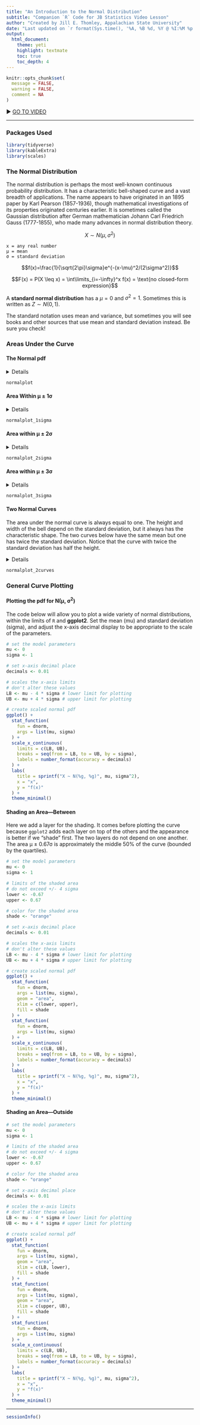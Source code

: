```yaml
---
title: "An Introduction to the Normal Distribution"
subtitle: "Companion `R` Code for JB Statistics Video Lesson"
author: "Created by Jill E. Thomley, Appalachian State University"
date: "Last updated on `r format(Sys.time(), '%A, %B %d, %Y @ %I:%M %p')`"
output:
  html_document:
    theme: yeti
    highlight: textmate
    toc: true
    toc_depth: 4
---
```


```r
knitr::opts_chunk$set(
  message = FALSE,
  warning = FALSE,
  comment = NA
)
```

&#9654; [GO TO VIDEO](https://youtu.be/iYiOVISWXS4)

***

### Packages Used

```r
library(tidyverse)
library(kableExtra)
library(scales)
```

### The Normal Distribution

The normal distribution is perhaps the most well-known continuous probability distribution. It has a characteristic bell-shaped curve and a vast breadth of applications. The name appears to have originated in an 1895 paper by Karl Pearson (1857-1936), though mathematical investigations of its properties originated centuries earlier. It is sometimes called the Gaussian distribution after German mathematician Johann Carl Friedrich Gauss (1777-1855), who made many advances in normal distribution theory.

$$X \sim N(\mu,\sigma^2)$$

    x = any real number
    μ = mean
    σ = standard deviation
    
$$f(x)=\frac{1}{\sqrt{2\pi}\sigma}e^{-(x-\mu)^2/(2\sigma^2)}$$

$$F(x) = P(X \leq x) = \int\limits_{i=-\infty}^x f(x) = \text{no closed-form expression}$$

A **standard normal distribution** has a $\mu = 0$ and $\sigma^2 = 1$. Sometimes this is written as $Z \sim N(0, 1)$.

The standard notation uses mean and variance, but sometimes you will see books and other sources that use mean and standard deviation instead. Be sure you check!


### Areas Under the Curve

#### The Normal pdf

<details>
```r
normalplot <- ggplot() +
  stat_function(
    fun = dnorm,
    args = list(0, 1)
  ) +
  scale_x_continuous(
    limits = c(-3, 3),
    breaks = seq(from = -3, to = 3, by = 1),
    labels = c("μ - 3σ", "μ - 2σ", "μ - 1σ", "μ", "μ + 1σ", "μ + 2σ", "μ + 3σ")
  ) +
  labs(
    title = "The Normal Distribution",
    x = "x",
    y = "f(x)"
  ) +
  theme_minimal()
```
</details>

```r
normalplot
```

#### Area Within μ ± 1σ

<details>
```r
normalplot_1sigma <- ggplot() +
  stat_function(
    fun = dnorm,
    args = list(0, 1),
    geom = "area",
    xlim = c(-1, 1),
    fill = "orange"
  ) +
  stat_function(
    fun = dnorm,
    args = list(0, 1)
  ) +
  geom_label(aes(label = "≈ 68%"),
    x = 0,
    y = 0.2,
    label.padding = unit(0.5, "lines")
  ) +
  scale_x_continuous(
    limits = c(-3, 3),
    breaks = seq(from = -3, to = 3, by = 1),
    labels = c("μ - 3σ", "μ - 2σ", "μ - 1σ", "μ", "μ + 1σ", "μ + 2σ", "μ + 3σ")
  ) +
  labs(
    title = "The Normal Distribution",
    x = "x",
    y = "f(x)",
    caption = sprintf("More precisely, the area is %g.", pnorm(1) - pnorm(-1))
  ) +
  theme_minimal()
```
</details>

```r
normalplot_1sigma
```

#### Area within μ ± 2σ

<details>
```r
normalplot_2sigma <- ggplot() +
  stat_function(
    fun = dnorm,
    args = list(0, 1),
    geom = "area",
    xlim = c(-2, 2),
    fill = "orange"
  ) +
  stat_function(
    fun = dnorm,
    args = list(0, 1)
  ) +
  geom_label(aes(label = "≈ 95%"),
    x = 0,
    y = 0.2,
    label.padding = unit(0.5, "lines")
  ) +
  scale_x_continuous(
    limits = c(-3, 3),
    breaks = seq(from = -3, to = 3, by = 1),
    labels = c("μ - 3σ", "μ - 2σ", "μ - 1σ", "μ", "μ + 1σ", "μ + 2σ", "μ + 3σ")
  ) +
  labs(
    title = "The Normal Distribution",
    x = "x",
    y = "f(x)",
    caption = sprintf("More precisely, the area is %g.", pnorm(2) - pnorm(-2))
  ) +
  theme_minimal()
```
</details>

```r
normalplot_2sigma
```

#### Area within μ ± 3σ

<details>
```r
normalplot_3sigma <- ggplot() +
  stat_function(
    fun = dnorm,
    args = list(0, 1),
    geom = "area",
    xlim = c(-3, 3),
    fill = "orange"
  ) +
  stat_function(fun = dnorm, args = list(0, 1)) +
  geom_label(aes(label = "≈ 99.7%"),
    x = 0,
    y = 0.2,
    label.padding = unit(0.5, "lines")
  ) +
  scale_x_continuous(
    limits = c(-3, 3),
    breaks = seq(from = -3, to = 3, by = 1),
    labels = c("μ - 3σ", "μ - 2σ", "μ - 1σ", "μ", "μ + 1σ", "μ + 2σ", "μ + 3σ")
  ) +
  labs(
    title = "The Normal Distribution",
    x = "x",
    y = "f(x)",
    caption = sprintf("More precisely, the area is %g.", pnorm(3) - pnorm(-3))
  ) +
  theme_minimal()
```
</details>

```r
normalplot_3sigma
```

#### Two Normal Curves

The area under the normal curve is always equal to one. The height and width of the bell depend on the standard deviation, but it always has the characteristic shape. The two curves below have the same mean but one has twice the standard deviation. Notice that the curve with twice the standard deviation has half the height.

<details>
```r
normalplot_2curves <- ggplot() +
  stat_function(
    fun = dnorm,
    args = list(0, 1),
    aes(color = "σ1")
  ) +
  stat_function(
    fun = dnorm,
    args = list(0, 2),
    aes(color = "σ2 = 2σ1")
  ) +
  scale_x_continuous(
    limits = c(-6, 6),
    breaks = NULL
  ) +
  scale_color_manual(values = c("σ1" = "blue", "σ2 = 2σ1" = "orange")) +
  labs(
    title = "Two Normal Distributions",
    x = "x",
    y = "f(x)"
  ) +
  theme_minimal()
```
</details>

```r
normalplot_2curves
```

### General Curve Plotting

#### Plotting the pdf for N(μ, σ^2^)

The code below will allow you to plot a wide variety of normal distributions, within the limits of `R` and **ggplot2**. Set the mean (mu) and standard deviation (sigma), and adjust the x-axis decimal display to be appropriate to the scale of the parameters.

```r
# set the model parameters
mu <- 0
sigma <- 1

# set x-axis decimal place
decimals <- 0.01

# scales the x-axis limits
# don't alter these values
LB <- mu - 4 * sigma # lower limit for plotting
UB <- mu + 4 * sigma # upper limit for plotting

# create scaled normal pdf
ggplot() +
  stat_function(
    fun = dnorm,
    args = list(mu, sigma)
  ) +
  scale_x_continuous(
    limits = c(LB, UB),
    breaks = seq(from = LB, to = UB, by = sigma),
    labels = number_format(accuracy = decimals)
  ) +
  labs(
    title = sprintf("X ~ N(%g, %g)", mu, sigma^2),
    x = "x",
    y = "f(x)"
  ) +
  theme_minimal()
```

#### Shading an Area---Between

Here we add a layer for the shading. It comes before plotting the curve because `ggplot2` adds each layer on top of the others and the appearance is better if we "shade" first. The two layers do not depend on one another. The area μ ± 0.67σ is approximately the middle 50% of the curve (bounded by the quartiles).

```r
# set the model parameters
mu <- 0
sigma <- 1

# limits of the shaded area
# do not exceed +/- 4 sigma
lower <- -0.67
upper <- 0.67

# color for the shaded area
shade <- "orange"

# set x-axis decimal place
decimals <- 0.01

# scales the x-axis limits
# don't alter these values
LB <- mu - 4 * sigma # lower limit for plotting
UB <- mu + 4 * sigma # upper limit for plotting

# create scaled normal pdf
ggplot() +
  stat_function(
    fun = dnorm,
    args = list(mu, sigma),
    geom = "area",
    xlim = c(lower, upper),
    fill = shade
  ) +
  stat_function(
    fun = dnorm,
    args = list(mu, sigma)
  ) +
  scale_x_continuous(
    limits = c(LB, UB),
    breaks = seq(from = LB, to = UB, by = sigma),
    labels = number_format(accuracy = decimals)
  ) +
  labs(
    title = sprintf("X ~ N(%g, %g)", mu, sigma^2),
    x = "x",
    y = "f(x)"
  ) +
  theme_minimal()
```

#### Shading an Area---Outside

```r
# set the model parameters
mu <- 0
sigma <- 1

# limits of the shaded area
# do not exceed +/- 4 sigma
lower <- -0.67
upper <- 0.67

# color for the shaded area
shade <- "orange"

# set x-axis decimal place
decimals <- 0.01

# scales the x-axis limits
# don't alter these values
LB <- mu - 4 * sigma # lower limit for plotting
UB <- mu + 4 * sigma # upper limit for plotting

# create scaled normal pdf
ggplot() +
  stat_function(
    fun = dnorm,
    args = list(mu, sigma),
    geom = "area",
    xlim = c(LB, lower),
    fill = shade
  ) +
  stat_function(
    fun = dnorm,
    args = list(mu, sigma),
    geom = "area",
    xlim = c(upper, UB),
    fill = shade
  ) +
  stat_function(
    fun = dnorm,
    args = list(mu, sigma)
  ) +
  scale_x_continuous(
    limits = c(LB, UB),
    breaks = seq(from = LB, to = UB, by = sigma),
    labels = number_format(accuracy = decimals)
  ) +
  labs(
    title = sprintf("X ~ N(%g, %g)", mu, sigma^2),
    x = "x",
    y = "f(x)"
  ) +
  theme_minimal()
```

***
```r
sessionInfo()
```
